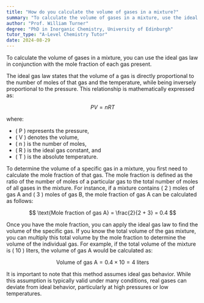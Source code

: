 ```yaml
---
title: "How do you calculate the volume of gases in a mixture?"
summary: "To calculate the volume of gases in a mixture, use the ideal gas law alongside the mole fraction of each gas involved."
author: "Prof. William Turner"
degree: "PhD in Inorganic Chemistry, University of Edinburgh"
tutor_type: "A-Level Chemistry Tutor"
date: 2024-08-29
---
```


To calculate the volume of gases in a mixture, you can use the ideal gas law in conjunction with the mole fraction of each gas present.

The ideal gas law states that the volume of a gas is directly proportional to the number of moles of that gas and the temperature, while being inversely proportional to the pressure. This relationship is mathematically expressed as:

$$
PV = nRT
$$

where:
- \( P \) represents the pressure,
- \( V \) denotes the volume,
- \( n \) is the number of moles,
- \( R \) is the ideal gas constant, and
- \( T \) is the absolute temperature.

To determine the volume of a specific gas in a mixture, you first need to calculate the mole fraction of that gas. The mole fraction is defined as the ratio of the number of moles of a particular gas to the total number of moles of all gases in the mixture. For instance, if a mixture contains \( 2 \) moles of gas A and \( 3 \) moles of gas B, the mole fraction of gas A can be calculated as follows:

$$
\text{Mole fraction of gas A} = \frac{2}{2 + 3} = 0.4
$$

Once you have the mole fraction, you can apply the ideal gas law to find the volume of the specific gas. If you know the total volume of the gas mixture, you can multiply this total volume by the mole fraction to determine the volume of the individual gas. For example, if the total volume of the mixture is \( 10 \) liters, the volume of gas A would be calculated as:

$$
\text{Volume of gas A} = 0.4 \times 10 = 4 \text{ liters}
$$

It is important to note that this method assumes ideal gas behavior. While this assumption is typically valid under many conditions, real gases can deviate from ideal behavior, particularly at high pressures or low temperatures.
    